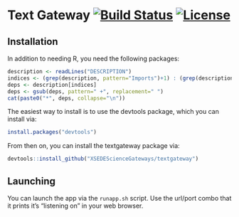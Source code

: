 # Text Gateway [![Build Status](https://travis-ci.org/XSEDEScienceGateways/textgateway.png)](https://travis-ci.org/XSEDEScienceGateways/textgateway) [![License](http://img.shields.io/badge/license-AGPL--3-orange.svg?style=flat)](https://www.gnu.org/licenses/agpl-3.0.html)



## Installation

In addition to needing R, you need the following packages:

```r
description <- readLines("DESCRIPTION")
indices <- (grep(description, pattern="Imports")+1) : (grep(description, pattern="NeedsCompilation:")-1)
deps <- description[indices]
deps <- gsub(deps, pattern=" +", replacement=" ")
cat(paste0("*", deps, collapse="\n"))
```


The easiest way to install is to use the devtools package, which
you can install via:

```r
install.packages("devtools")
```

From then on, you can install the textgateway package via:

```r
devtools::install_github("XSEDEScienceGateways/textgateway")
```



## Launching

You can launch the app via the `runapp.sh` script.  Use the url/port
combo that it prints it's "listening on" in your web browser.



